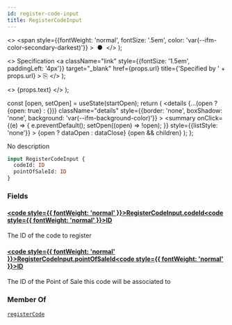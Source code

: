 ```yaml
---
id: register-code-input
title: RegisterCodeInput
---
```


  <>
    <span
      style={{fontWeight: 'normal', fontSize: '.5em', color: 'var(--ifm-color-secondary-darkest)'}}
    >
      &nbsp;●&nbsp;
    </span>
  </>
);

  <>
    Specification
    <a
      className="link"
      style={{fontSize: '1.5em', paddingLeft: '4px'}}
      target="_blank"
      href={props.url}
      title={'Specified by ' + props.url}
    >
      ⎘
    </a>
  </>
);

  <>
    <span className={props.class}>{props.text}</span>
  </>
);


  const [open, setOpen] = useState(startOpen);
  return (
    <details
      {...(open ? {open: true} : {})}
      className="details"
      style={{border: 'none', boxShadow: 'none', background: 'var(--ifm-background-color)'}}
    >
      <summary
        onClick={(e) => {
          e.preventDefault();
          setOpen((open) => !open);
        }}
        style={{listStyle: 'none'}}
      >
        {open ? dataOpen : dataClose}
      </summary>
      {open && children}
    </details>
  );
};

No description

```graphql
input RegisterCodeInput {
  codeId: ID
  pointOfSaleId: ID
}
```

### Fields

#### [<code style={{ fontWeight: 'normal' }}>RegisterCodeInput.<b>codeId</b></code>](#)<Bullet />[<code style={{ fontWeight: 'normal' }}><b>ID</b></code>](/docs/apis/graphql/types/scalars/id.mdx) <Badge class="badge badge--secondary " text="scalar"/>

The ID of the code to register

#### [<code style={{ fontWeight: 'normal' }}>RegisterCodeInput.<b>pointOfSaleId</b></code>](#)<Bullet />[<code style={{ fontWeight: 'normal' }}><b>ID</b></code>](/docs/apis/graphql/types/scalars/id.mdx) <Badge class="badge badge--secondary " text="scalar"/>

The ID of the Point of Sale this code will be associated to

### Member Of

[`registerCode`](/docs/apis/graphql/operations/mutations/register-code.mdx) <Badge class="badge badge--secondary badge--relation" text="mutation"/>
